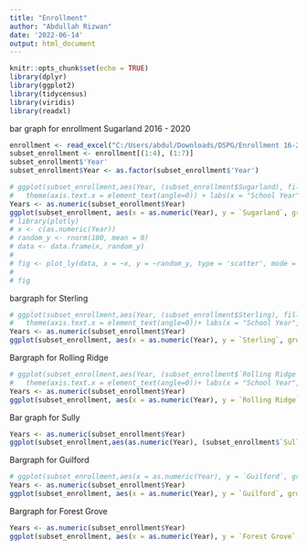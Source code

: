 ```yaml
---
title: "Enrollment"
author: "Abdullah Rizwan"
date: '2022-06-14'
output: html_document
---
```




```r
knitr::opts_chunk$set(echo = TRUE)
library(dplyr)
library(ggplot2)
library(tidycensus)
library(viridis)
library(readxl)
```

bar graph for enrollment Sugarland 2016 - 2020
```r
enrollment <- read_excel("C:/Users/abdul/Downloads/DSPG/Enrollment 16-20.xlsx",skip=0,col_names=TRUE)
subset_enrollment <- enrollment[(1:4), (1:7)]
subset_enrollment$'Year'
subset_enrollment$Year <- as.factor(subset_enrollment$'Year')

# ggplot(subset_enrollment,aes(Year, (subset_enrollment$Sugarland), fill = Year)) + geom_col(width =0.25) +
#   theme(axis.text.x = element_text(angle=0)) + labs(x = "School Year", y = "Number of Students", caption = " Source : Virginia Department of Education", title = 'Total Enrollment of Sugarland Elementary')
Years <- as.numeric(subset_enrollment$Year)
ggplot(subset_enrollment, aes(x = as.numeric(Year), y = `Sugarland`, group_by = Years, color = 'Sugarland'), size = 4) + geom_line(size = 2, color = 'skyblue') + geom_point(size = 3, color = 'black')+ scale_x_discrete(limits = subset_enrollment$Year) + theme(legend.position = "none", axis.text.x = element_text(angle=0))+ labs(x = "School Year", y = "Number of Students", caption = " Source : Virginia Department of Education", title = "Total Enrollment of Sugarland Elementary")+ scale_y_continuous(limits = c(500,600))+ theme(panel.background = element_rect(fill = "grey95"))
# library(plotly)
# x <- c(as.numeric(Year))
# random_y <- rnorm(100, mean = 0)
# data <- data.frame(x, random_y)
# 
# fig <- plot_ly(data, x = ~x, y = ~random_y, type = 'scatter', mode = 'lines')
# 
# fig
```
bargraph for Sterling
```r
# ggplot(subset_enrollment,aes(Year, (subset_enrollment$Sterling), fill = Year)) + geom_col(width = 0.25) +
#   theme(axis.text.x = element_text(angle=0))+ labs(x = "School Year", y = "Number of Students", caption = " Source : Virginia Department of Education", title = "Total Enrollment of Sterling Elementary")
Years <- as.numeric(subset_enrollment$Year)
ggplot(subset_enrollment, aes(x = as.numeric(Year), y = `Sterling`, group_by = Years, color = Years)) + geom_line(color = 'skyblue',size = 2) + geom_point(size = 3, color = 'black')+ scale_x_discrete(limits = subset_enrollment$Year) + theme(legend.position = "none", axis.text.x = element_text(angle=0))+ labs(x = "School Year", y = "Number of Students", caption = " Source : Virginia Department of Education", title = "Total Enrollment of Sterling Elementary")+ scale_y_continuous(limits = c(400,600))+ theme(panel.background = element_rect(fill = "grey95"))
```
Bargraph for Rolling Ridge
```r
# ggplot(subset_enrollment,aes(Year, (subset_enrollment$`Rolling Ridge`), fill = Year)) + geom_col(width = 0.25) +
#   theme(axis.text.x = element_text(angle=0))+ labs(x = "School Year", y = "Number of Students", caption = " Source : Virginia Department of Education", title = 'Total Enrollment of Rolling Ridge Elementary')
Years <- as.numeric(subset_enrollment$Year)
ggplot(subset_enrollment, aes(x = as.numeric(Year), y = `Rolling Ridge`, group_by = Years, color = Years)) + geom_line(size = 2, color = 'skyblue') + geom_point(size = 3, color = 'black')+ scale_x_discrete(limits = subset_enrollment$Year) + theme(legend.position = "none", axis.text.x = element_text(angle=0))+ labs(x = "School Year", y = "Number of Students", caption = " Source : Virginia Department of Education", title = "Total Enrollment of Rolling Ridge Elementary")+ scale_y_continuous(limits = c(500,600))+ theme(panel.background = element_rect(fill = "grey95"))
```
Bar graph for Sully
```r
Years <- as.numeric(subset_enrollment$Year)
ggplot(subset_enrollment,aes(as.numeric(Year), (subset_enrollment$`Sully`),group_by=Years,color=Years)) +geom_line(size = 2, color = 'skyblue') + geom_point(size = 3, color = 'black')+ scale_x_discrete(limits = subset_enrollment$Year)+ theme(legend.position = "none") + labs(x = "School Year", y = "Number of Students", caption = " Source : Virginia Department of Education", title = "Total Enrollment of Sully Elementary") + scale_y_continuous(limits = c(300,500))+ theme(panel.background = element_rect(fill = "grey95"))
```

Bargraph for Guilford
```r
    
# ggplot(subset_enrollment,aes(x = as.numeric(Year), y = `Guilford`, group_by = Years, color = Years)) +geom_line() + geom_point() + scale_x_discrete(limits = subset+enrollment$Year) + theme(legend.position "none",axis.text.x = element_text(angle=0))+ labs(x = "School Year", y = "Number of Students", caption = " Source : Virginia Department of Education", title = "Total Enrollment of Guilford Elementary")
Years <- as.numeric(subset_enrollment$Year)
ggplot(subset_enrollment, aes(x = as.numeric(Year), y = `Guilford`, group_by = Years, color = Years)) + geom_line(size = 2, color = 'skyblue') + geom_point(size = 3, color = 'black')+ scale_x_discrete(limits = subset_enrollment$Year) + theme(legend.position = "none", axis.text.x = element_text(angle=0))+ labs(x = "School Year", y = "Number of Students", caption = " Source : Virginia Department of Education", title = "Total Enrollment of Guilford Elementary")+ scale_y_continuous(limits = c(500,600))+ theme(panel.background = element_rect(fill = "grey95"))
```
Bargraph for Forest Grove
```r
Years <- as.numeric(subset_enrollment$Year)
ggplot(subset_enrollment, aes(x = as.numeric(Year), y = `Forest Grove`, group_by = Years, color = Years)) + geom_line(size = 2, color = 'lightblue') + geom_point(size = 3, color = 'black')+ scale_x_discrete(limits = subset_enrollment$Year) + theme(legend.position = "none", axis.text.x = element_text(angle=0))+ labs(x = "School Year", y = "Number of Students", caption = " Source : Virginia Department of Education", title = "Total Enrollment of Forest Grove Elementary")+ scale_y_continuous(limits = c(500,600))+ theme(panel.background = element_rect(fill = "grey95"))
```

